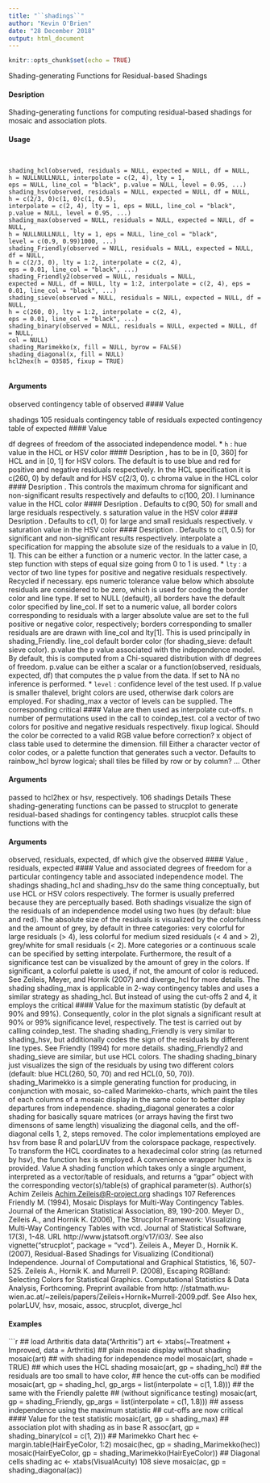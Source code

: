 ```yaml
---
title: "``shadings``"
author: "Kevin O'Brien"
date: "28 December 2018"
output: html_document
---
```


```r
knitr::opts_chunk$set(echo = TRUE)
```
 Shading-generating Functions for Residual-based Shadings

#### Desription

Shading-generating functions for computing residual-based shadings for mosaic and association
plots.

#### Usage
<pre><code>

shading_hcl(observed, residuals = NULL, expected = NULL, df = NULL,
h = NULLNULLNULL, interpolate = c(2, 4), lty = 1,
eps = NULL, line_col = "black", p.value = NULL, level = 0.95, ...)
shading_hsv(observed, residuals = NULL, expected = NULL, df = NULL,
h = c(2/3, 0)c(1, 0)c(1, 0.5),
interpolate = c(2, 4), lty = 1, eps = NULL, line_col = "black",
p.value = NULL, level = 0.95, ...)
shading_max(observed = NULL, residuals = NULL, expected = NULL, df = NULL,
h = NULLNULLNULL, lty = 1, eps = NULL, line_col = "black",
level = c(0.9, 0.99)1000, ...)
shading_Friendly(observed = NULL, residuals = NULL, expected = NULL, df = NULL,
h = c(2/3, 0), lty = 1:2, interpolate = c(2, 4),
eps = 0.01, line_col = "black", ...)
shading_Friendly2(observed = NULL, residuals = NULL,
expected = NULL, df = NULL, lty = 1:2, interpolate = c(2, 4), eps =
0.01, line_col = "black", ...)
shading_sieve(observed = NULL, residuals = NULL, expected = NULL, df = NULL,
h = c(260, 0), lty = 1:2, interpolate = c(2, 4),
eps = 0.01, line_col = "black", ...)
shading_binary(observed = NULL, residuals = NULL, expected = NULL, df = NULL,
col = NULL)
shading_Marimekko(x, fill = NULL, byrow = FALSE)
shading_diagonal(x, fill = NULL)
hcl2hex(h = 03585, fixup = TRUE)

</code></pre>
#### Arguments

observed contingency table of observed 
#### Value 

shadings 105
residuals contingency table of residuals
expected contingency table of expected 
#### Value 

df degrees of freedom of the associated independence model.
* ``h`` : hue value in the HCL or HSV color 
#### Desription
, has to be in [0, 360] for HCL
and in [0, 1] for HSV colors. The default is to use blue and red for positive
and negative residuals respectively. In the HCL specification it is c(260, 0) by
default and for HSV c(2/3, 0).
c chroma value in the HCL color 
#### Desription
. This controls the maximum chroma
for significant and non-significant results respectively and defaults to c(100, 20).
l luminance value in the HCL color 
#### Desription
. Defaults to c(90, 50) for small
and large residuals respectively.
s saturation value in the HSV color 
#### Desription
. Defaults to c(1, 0) for large and
small residuals respectively.
v saturation value in the HSV color 
#### Desription
. Defaults to c(1, 0.5) for significant
and non-significant results respectively.
interpolate a specification for mapping the absolute size of the residuals to a value in [0,
1]. This can be either a function or a numeric vector. In the latter case, a step
function with steps of equal size going from 0 to 1 is used.
* ``lty`` : a vector of two line types for positive and negative residuals respectively. Recycled
if necessary.
eps numeric tolerance value below which absolute residuals are considered to be
zero, which is used for coding the border color and line type. If set to NULL
(default), all borders have the default color specified by line_col. If set to
a numeric value, all border colors corresponding to residuals with a larger absolute
value are set to the full positive or negative color, respectively; borders
corresponding to smaller residuals are are drawn with line_col and lty[1].
This is used principally in shading_Friendly.
line_col default border color (for shading_sieve: default sieve color).
p.value the p value associated with the independence model. By default, this is computed
from a Chi-squared distribution with df degrees of freedom. p.value can
be either a scalar or a function(observed, residuals, expected, df) that
computes the p value from the data. If set to NA no inference is performed.
* `` level`` : confidence level of the test used. If p.value is smaller thalevel, bright
colors are used, otherwise dark colors are employed. For shading_max a vector
of levels can be supplied. The corresponding critical 
#### Value 
 are then used as
interpolate cut-offs.
n number of permutations used in the call to coindep_test.
col a vector of two colors for positive and negative residuals respectively.
fixup logical. Should the color be corrected to a valid RGB value before correction?
x object of class table used to determine the dimension.
fill Either a character vector of color codes, or a palette function that generates such
a vector. Defaults to rainbow_hcl
byrow logical; shall tiles be filled by row or by column?
... Other 
</code></pre>
#### Arguments
 passed to hcl2hex or hsv, respectively.
106 shadings
Details
These shading-generating functions can be passed to strucplot to generate residual-based shadings
for contingency tables. strucplot calls these functions with the 
</code></pre>
#### Arguments
 observed, residuals,
expected, df which give the observed 
#### Value 
, residuals, expected 
#### Value 
 and associated degrees of
freedom for a particular contingency table and associated independence model.
The shadings shading_hcl and shading_hsv do the same thing conceptually, but use HCL or
HSV colors respectively. The former is usually preferred because they are perceptually based. Both
shadings visualize the sign of the residuals of an independence model using two hues (by default:
blue and red). The absolute size of the residuals is visualized by the colorfulness and the amount of
grey, by default in three categories: very colorful for large residuals (> 4), less colorful for medium
sized residuals (< 4 and > 2), grey/white for small residuals (< 2). More categories or a continuous
scale can be specified by setting interpolate. Furthermore, the result of a significance test can
be visualized by the amount of grey in the colors. If significant, a colorful palette is used, if not,
the amount of color is reduced. See Zeileis, Meyer, and Hornik (2007) and diverge_hcl for more
details.
The shading shading_max is applicable in 2-way contingency tables and uses a similar strategy
as shading_hcl. But instead of using the cut-offs 2 and 4, it employs the critical 
#### Value 
 for the
maximum statistic (by default at 90% and 99%). Consequently, color in the plot signals a significant
result at 90% or 99% significance level, respectively. The test is carried out by calling
coindep_test.
The shading shading_Friendly is very similar to shading_hsv, but additionally codes the sign
of the residuals by different line types. See Friendly (1994) for more details. shading_Friendly2
and shading_sieve are similar, but use HCL colors.
The shading shading_binary just visualizes the sign of the residuals by using two different colors
(default: blue HCL(260, 50, 70) and red HCL(0, 50, 70)).
shading_Marimekko is a simple generating function for producing, in conjunction with mosaic,
so-called Marimekko-charts, which paint the tiles of each columns of a mosaic display in the same
color to better display departures from independence.
shading_diagonal generates a color shading for basically square matrices (or arrays having the
first two dimensons of same length) visualizing the diagonal cells, and the off-diagonal cells 1, 2,
steps removed.
The color implementations employed are hsv from base R and polarLUV from the colorspace
package, respectively. To transform the HCL coordinates to a hexadecimal color string (as returned
by hsv), the function hex is employed. A convenience wrapper hcl2hex is provided.
Value
A shading function which takes only a single argument, interpreted as a vector/table of residuals,
and returns a "gpar" object with the corresponding vector(s)/table(s) of graphical parameter(s).
Author(s)
Achim Zeileis <Achim.Zeileis@R-project.org>
shadings 107
References
Friendly M. (1994), Mosaic Displays for Multi-Way Contingency Tables. Journal of the American
Statistical Association, 89, 190-200.
Meyer D., Zeileis A., and Hornik K. (2006), The Strucplot Framework: Visualizing Multi-Way Contingency
Tables with vcd. Journal of Statistical Software, 17(3), 1-48. URL http://www.jstatsoft.org/v17/i03/.
See also vignette("strucplot", package = "vcd").
Zeileis A., Meyer D., Hornik K. (2007), Residual-Based Shadings for Visualizing (Conditional)
Independence. Journal of Computational and Graphical Statistics, 16, 507-525.
Zeileis A., Hornik K. and Murrell P. (2008), Escaping RGBland: Selecting Colors for Statistical
Graphics. Computational Statistics & Data Analysis, Forthcoming. Preprint available from http:
//statmath.wu-wien.ac.at/~zeileis/papers/Zeileis+Hornik+Murrell-2009.pdf.
See Also
hex, polarLUV, hsv, mosaic, assoc, strucplot, diverge_hcl

#### Examples
```r

## load Arthritis data
data("Arthritis")
art <- xtabs(~Treatment + Improved, data = Arthritis)
## plain mosaic display without shading
mosaic(art)
## with shading for independence model
mosaic(art, shade = TRUE)
## which uses the HCL shading
mosaic(art, gp = shading_hcl)
## the residuals are too small to have color,
## hence the cut-offs can be modified
mosaic(art, gp = shading_hcl, gp_args = list(interpolate = c(1, 1.8)))
## the same with the Friendly palette
## (without significance testing)
mosaic(art, gp = shading_Friendly, gp_args = list(interpolate = c(1, 1.8)))
## assess independence using the maximum statistic
## cut-offs are now critical 
#### Value 
 for the test statistic
mosaic(art, gp = shading_max)
## association plot with shading as in base R
assoc(art, gp = shading_binary(col = c(1, 2)))
## Marimekko Chart
hec <- margin.table(HairEyeColor, 1:2)
mosaic(hec, gp = shading_Marimekko(hec))
mosaic(HairEyeColor, gp = shading_Marimekko(HairEyeColor))
## Diagonal cells shading
ac <- xtabs(VisualAcuity)
108 sieve
mosaic(ac, gp = shading_diagonal(ac))
